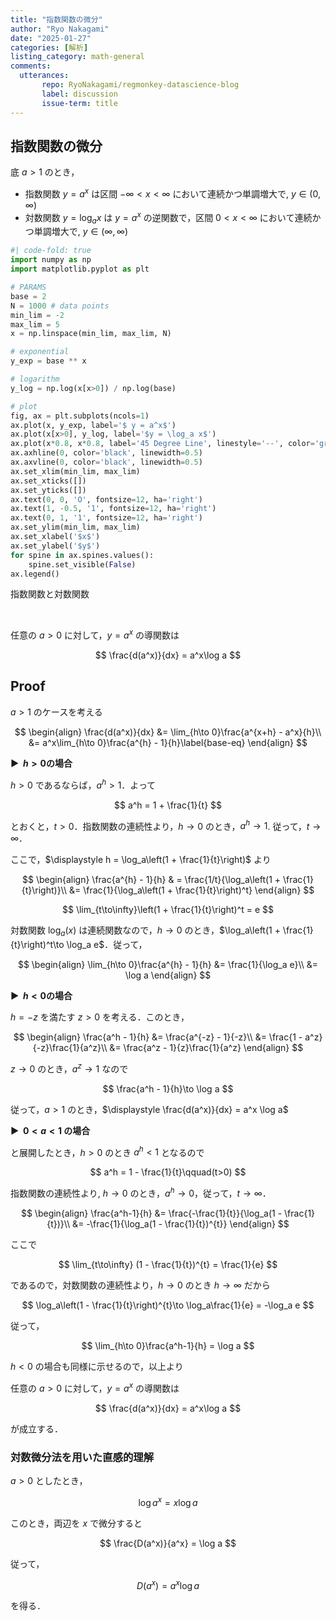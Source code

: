 ```yaml
---
title: "指数関数の微分"
author: "Ryo Nakagami"
date: "2025-01-27"
categories: [解析]
listing_category: math-general
comments:
  utterances:
       repo: RyoNakagami/regmonkey-datascience-blog
       label: discussion
       issue-term: title
---
```


## 指数関数の微分

底 $a>1$ のとき，

- 指数関数 $y = a^x$ は区間 $-\infty < x < \infty$ において連続かつ単調増大で, $y \in (0, \infty)$
- 対数関数 $y = \log_a x$ は $y = a^x$ の逆関数で，区間 $0 < x < \infty$ において連続かつ単調増大で, $y \in (\infty, \infty)$


::: {#fig-plot .center}
```python
#| code-fold: true
import numpy as np
import matplotlib.pyplot as plt

# PARAMS
base = 2
N = 1000 # data points
min_lim = -2
max_lim = 5
x = np.linspace(min_lim, max_lim, N)

# exponential
y_exp = base ** x

# logarithm
y_log = np.log(x[x>0]) / np.log(base) 

# plot
fig, ax = plt.subplots(ncols=1)
ax.plot(x, y_exp, label='$ y = a^x$')
ax.plot(x[x>0], y_log, label='$y = \log_a x$')
ax.plot(x*0.8, x*0.8, label='45 Degree Line', linestyle='--', color='gray')
ax.axhline(0, color='black', linewidth=0.5)
ax.axvline(0, color='black', linewidth=0.5)
ax.set_xlim(min_lim, max_lim)
ax.set_xticks([])
ax.set_yticks([])
ax.text(0, 0, 'O', fontsize=12, ha='right')
ax.text(1, -0.5, '1', fontsize=12, ha='right')
ax.text(0, 1, '1', fontsize=12, ha='right')
ax.set_ylim(min_lim, max_lim)
ax.set_xlabel('$x$')
ax.set_ylabel('$y$')
for spine in ax.spines.values():
    spine.set_visible(False)
ax.legend()

```

指数関数と対数関数
:::

<div class="blog-custom-border">
::: {#thm- .custom_problem }
<br>

任意の $a > 0$ に対して，$y = a^x$ の導関数は 

$$
\frac{d(a^x)}{dx} = a^x\log a
$$

:::

</div>

<!--::: {.callout-note collapse="true" icon=false}-->
::: {.callout-note collapse="false" icon=false}
## Proof

$a > 1$ のケースを考える

$$
\begin{align}
\frac{d(a^x)}{dx}
    &= \lim_{h\to 0}\frac{a^{x+h} - a^x}{h}\\
    &= a^x\lim_{h\to 0}\frac{a^{h} - 1}{h}\label{base-eq}
\end{align}
$$

<strong > &#9654;&nbsp; $h > 0$の場合</strong>

$h > 0$ であるならば，$a^h > 1$．よって

$$
a^h = 1 + \frac{1}{t}
$$

とおくと，$t > 0$．指数関数の連続性より，$h\to 0$ のとき，$a^h\to 1$. 従って，$t\to\infty$．

ここで，$\displaystyle h = \log_a\left(1 + \frac{1}{t}\right)$ より

$$
\begin{align}
\frac{a^{h} - 1}{h}
    & = \frac{1/t}{\log_a\left(1 + \frac{1}{t}\right)}\\
    &= \frac{1}{\log_a\left(1 + \frac{1}{t}\right)^t}
\end{align}
$$


$$
\lim_{t\to\infty}\left(1 + \frac{1}{t}\right)^t = e
$$

対数関数 $\log_a(x)$ は連続関数なので，$h\to 0$ のとき，$\log_a\left(1 + \frac{1}{t}\right)^t\to \log_a e$．従って，

$$
\begin{align}
\lim_{h\to 0}\frac{a^{h} - 1}{h}
    &= \frac{1}{\log_a e}\\
    &= \log a
\end{align}
$$

<strong > &#9654;&nbsp; $h < 0$の場合</strong>

$h = -z$ を満たす $z>0$ を考える．このとき，

$$
\begin{align}
\frac{a^h - 1}{h}
    &= \frac{a^{-z} - 1}{-z}\\
    &= \frac{1 - a^z}{-z}\frac{1}{a^z}\\
    &= \frac{a^z - 1}{z}\frac{1}{a^z}
\end{align}
$$

$z\to 0$ のとき，$a^z \to 1$ なので

$$
\frac{a^h - 1}{h}\to \log a
$$

従って，$a > 1$ のとき，$\displaystyle \frac{d(a^x)}{dx} = a^x \log a$

<strong > &#9654;&nbsp; $0 < a < 1$ の場合 </strong>

\eqref{base-eq} と展開したとき，$h>0$ のとき $a^h < 1$ となるので

$$
a^h = 1 - \frac{1}{t}\qquad(t>0)
$$

指数関数の連続性より, $h\to 0$ のとき，$a^h\to 0$，従って，$t\to\infty$．

$$
\begin{align}
\frac{a^h-1}{h}
    &= \frac{-\frac{1}{t}}{\log_a(1 - \frac{1}{t})}\\
    &= -\frac{1}{\log_a(1 - \frac{1}{t})^{t}}
\end{align}
$$

ここで

$$
\lim_{t\to\infty} (1 - \frac{1}{t})^{t} = \frac{1}{e}
$$

であるので，対数関数の連続性より，$h\to 0$ のとき $h\to\infty$ だから

$$
\log_a\left(1 - \frac{1}{t}\right)^{t}\to \log_a\frac{1}{e} = -\log_a e
$$

従って，

$$
\lim_{h\to 0}\frac{a^h-1}{h} = \log a
$$

$h<0$ の場合も同様に示せるので，以上より

任意の $a > 0$ に対して，$y = a^x$ の導関数は 

$$
\frac{d(a^x)}{dx} = a^x\log a
$$

が成立する．

:::

### 対数微分法を用いた直感的理解

$a > 0$ としたとき，

$$
\log a^x = x\log a
$$

このとき，両辺を $x$ で微分すると

$$
\frac{D(a^x)}{a^x} = \log a
$$

従って，

$$
D(a^x) = a^x\log a
$$

を得る．